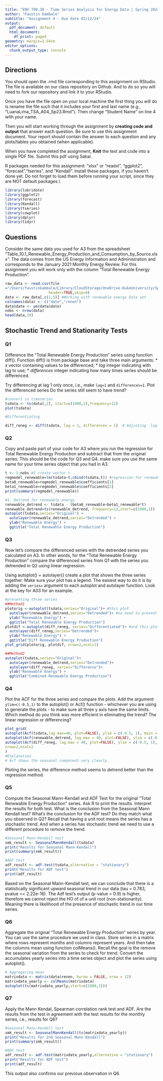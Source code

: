 ```yaml
---
title: "ENV 790.30 - Time Series Analysis for Energy Data | Spring 2024"
author: "Faustin Kambale"
subtitle: "Assignment 4 - Due date 02/12/24"
output:
  pdf_document: default
  html_document:
    df_print: paged
geometry: margin=2.54cm
editor_options:
  chunk_output_type: console
---
```

  
## Directions
  
You should open the .rmd file corresponding to this assignment on RStudio. The file is available on our class repository on Github. And to do so you will need to fork our repository and link it to your RStudio.  

Once you have the file open on your local machine the first thing you will do is rename the file such that it includes your first and last name (e.g., "LuanaLima_TSA_A04_Sp23.Rmd"). Then change "Student Name" on line 4 with your name. 

Then you will start working through the assignment by  **creating code and output** that answer each question. Be sure to use this assignment document. Your report should contain the answer to each question and any plots/tables you obtained (when applicable).

When you have completed the assignment, **Knit** the text and code into a single PDF file. Submit this pdf using Sakai. 

R packages needed for this assignment: "xlsx" or "readxl", "ggplot2", "forecast","tseries", and "Kendall". Install these packages, if you haven't done yet. Do not forget to load them before running your script, since they are NOT default packages.\\

```r
library(lubridate)
library(ggplot2)
library(forecast)
library(Kendall)
library(tseries)
library(cowplot)
library(dplyr)
library(tidyr)
```

## Questions 

Consider the same data you used for A3 from the spreadsheet "Table_10.1_Renewable_Energy_Production_and_Consumption_by_Source.xlsx". The data comes from the US Energy Information and Administration and corresponds to the January 2021 Monthly Energy Review. For this assignment you will work only with the column "Total Renewable Energy Production". 

```r
raw_data <- read.csv(file
="/Users/faustinkambale/Library/CloudStorage/OneDrive-DukeUniversity/Spring 2024 classes/Time Series 4 Energy/TSA_Sp24-main/Data/Table_10.1_Renewable_Energy_Production_and_Consumption_by_Source.csv",
                    header=TRUE,skip=0)
data <- raw_data[,c(1,5)] #Working with renewable energy Data set
colnames(data) <- c("date","renen") 
data$date <- ym(data$date)
nobs <- nrow(data)
head(data,10)
```

## Stochastic Trend and Stationarity Tests

### Q1
Difference the "Total Renewable Energy Production" series using function diff(). Function diff() is from package base and take three main arguments:
* *x* vector containing values to be differenced;
* *lag* integer indicating with lag to use;
* *differences* integer indicating how many times series should be differenced.

Try differencing at lag 1 only once, i.e., make `lag=1` and `differences=1`. Plot the differenced series Do the series still seem to have trend?

```r
#convert in timeseries 
tsdata <- ts(data[,2], start=c(1980,1),frequency=12)
plot(tsdata)

#Differentiating 

diff_reneg <- diff(tsdata, lag = 1, differences = 1)  # Adjusting  lag and difference

```

### Q2
Copy and paste part of your code for A3 where you run the regression for Total Renewable Energy Production and subtract that from the original series. This should be the code for Q3 and Q4. make sure you use the same name for your time series object that you had in A3.

```r
t <- 1:nobs #I create vector t
regmodel_renewable=lm(tsdata~t,cbind(tsdata,t)) #regression for renewable energy
beta0_renewable=regmodel_renewable$coefficients[1]
beta1_renewable=regmodel_renewable$coefficients[2]
print(summary(regmodel_renewable))

#1. Detrend for renewable energy
renewable_detrend <- tsdata - (beta0_renewable+beta1_renewable*t)
renewable_detrend=ts(renewable_detrend, frequency=12,start=c(1980,1))
autoplot(tsdata,series="Original") +
  autolayer(renewable_detrend,series="Detrended") +
  ylab("Renewable Energy") +
  ggtitle("Total Renewable Energy Production")
```

### Q3
Now let's compare the differenced series with the detrended series you calculated on A3. In other words, for the "Total Renewable Energy Production" compare the differenced series from Q1 with the series you detrended in Q2 using linear regression. 

Using autoplot() + autolayer() create a plot that shows the three series together. Make sure your plot has a legend. The easiest way to do it is by adding the `series=` argument to each autoplot and autolayer function. Look at the key for A03 for an example. 

```r
#presenting three series 
##Method1
plotorig <-autoplot(tsdata,series="Original")+ #this plot 
  autolayer(renewable_detrend,series="Detrended")+ #no need to present this plot
  ylab("Renewable Energy") +
  ggtitle("Total Renewable Energy Production")
plotdif <-autoplot(diff_reneg, series="Differentiated")+ #and this plot
  autolayer(diff_reneg,series="Detrended")+
  ylab("Renewable_Energy") +
  ggtitle("Diff Renewable Energy Production")
plot_grid(plotorig, plotdif, nrow=2,ncol=1)

##Method2
autoplot(tsdata,series="Original")+
  autolayer(renewable_detrend,series="Detrended")+
  autolayer(diff_reneg, series="Difference")+
  ylab("Renewable Energy") +
  ggtitle("Combined Renewable Energy Production")
```

### Q4
Plot the ACF for the three series and compare the plots. Add the argument `ylim=c(-0.5,1)` to the autoplot() or Acf() function - whichever you are using to generate the plots - to make sure all three y axis have the same limits. Which method do you think was more efficient in eliminating the trend? The linear regression or differencing?

```r
plot_grid(
autoplot(Acf(tsdata,lag.max=40, plot=FALSE), ylim = c(-0.5, 1), main = "Original"), 
autoplot(Acf(renewable_detrend, lag.max = 40, plot=FALSE), ylim = c(-0.5, 1), main = "Renewable_detrend"),
autoplot(Acf(diff_reneg, lag.max = 40, plot=FALSE), ylim = c(-0.5, 1), main = "Renewable_difference"),
nrow=2,ncol=2
)
#Explanation
# Acf shows the seasonal component very clearly. 
```
Ploting the series, the difference method seems to detrend better than the regression method. 

### Q5
Compute the Seasonal Mann-Kendall and ADF Test for the original "Total Renewable Energy Production" series. Ask R to print the results. Interpret the results for both test. What is the conclusion from the Seasonal Mann Kendall test? What's the conclusion for the ADF test? Do they match what you observed in Q2? Recall that having a unit root means the series has a stochastic trend. And when a series has stochastic trend we need to use a different procedure to remove the trend.

```r
#Seasonal Mann-Kendall test
smk_result <- SeasonalMannKendall(tsdata)
print("Results for Seasonal Mann Kendall")
print(summary(smk_result))

#ADF test
adf_result <- adf.test(tsdata,alternative = "stationary")
print("Results for ADF test")
print(adf_result)

```
Based on the Seasonal Mann-Kendall test, we can conclude that there is a statistically significant upward seasonal trend in our data (tau = 0.783, pvalue =< 2.22e-16).
The Adf test's output (p-value = 0.9) is higher, therefore we cannot reject the HO of of a unit root (non-stationarity). Meaning there is likelihood of the presence of stochastic trend in our time series.  

### Q6
Aggregate the original "Total Renewable Energy Production" series by year. You can use the same procedure we used in class. Store series in a matrix where rows represent months and columns represent years. And then take the columns mean using function colMeans(). Recall the goal is the remove the seasonal variation from the series to check for trend. Convert the accumulates yearly series into a time series object and plot the series using autoplot().

```r
# Aggregaring mean
matrixdata <- matrix(data$renen, byrow = FALSE, nrow = 12)
matrixdata_yearly <- colMeans(matrixdata)
autoplot(ts(matrixdata_yearly,start=c(1980,1)))
```

### Q7
Apply the Mann Kendal, Spearman correlation rank test and ADF. Are the results from the test in agreement with the test results for the monthly series, i.e., results for Q6?

```r
#Seasonal Mann-Kendall test
smk_result <- SeasonalMannKendall(ts(matrixdata_yearly))
print("Results for 2nd Seasonal Mann Kendall")
print(summary(smk_result))

#ADF test
adf_result <- adf.test(matrixdata_yearly,alternative = "stationary")
print("Results for ADF test")
print(adf_result)
```

This output also confirms our previous observation in Q6. 
